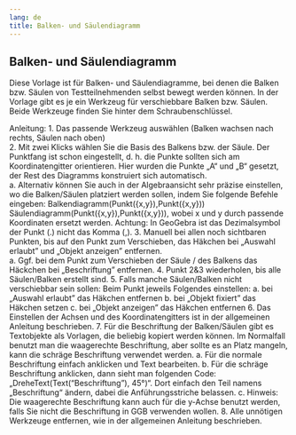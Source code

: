 ```yaml
---
lang: de
title: Balken- und Säulendiagramm
---
```


## Balken- und Säulendiagramm

Diese Vorlage ist für Balken- und Säulendiagramme, bei denen die Balken bzw. Säulen von Testteilnehmenden selbst bewegt werden können. In der Vorlage gibt es je ein Werkzeug für verschiebbare Balken bzw. Säulen. Beide Werkzeuge finden Sie hinter dem Schraubenschlüssel.

Anleitung:
1.	Das passende Werkzeug auswählen (Balken wachsen nach rechts, Säulen nach oben)  
2.	Mit zwei Klicks wählen Sie die Basis des Balkens bzw. der Säule. Der Punktfang ist schon eingestellt, d. h. die Punkte sollten sich am Koordinatengitter orientieren. Hier wurden die Punkte „A“ und „B“ gesetzt, der Rest des Diagramms konstruiert sich automatisch.  
    a.	Alternativ können Sie auch in der Algebraansicht sehr präzise einstellen, wo die Balken/Säulen platziert werden sollen, indem Sie folgende Befehle eingeben: Balkendiagramm(Punkt({x,y}),Punkt({x,y})) Säulendiagramm(Punkt({x,y}),Punkt({x,y})), wobei x und y durch passende Koordinaten ersetzt werden. Achtung: In GeoGebra ist das Dezimalsymbol der Punkt (.) nicht das Komma (,).
3.	Manuell bei allen noch sichtbaren Punkten, bis auf den Punkt zum Verschieben, das Häkchen bei „Auswahl erlaubt” und „Objekt anzeigen” entfernen.  
    a.	Ggf. bei dem Punkt zum Verschieben der Säule / des Balkens das Häckchen bei „Beschriftung” entfernen.
4.	Punkt 2&3 wiederholen, bis alle Säulen/Balken erstellt sind.
5.	Falls manche Säulen/Balken nicht verschiebbar sein sollen: Beim Punkt jeweils Folgendes einstellen: 
    a.	bei „Auswahl erlaubt” das Häkchen entfernen
    b.	bei „Objekt fixiert” das Häkchen setzen
    c.	bei „Objekt anzeigen” das Häkchen entfernen
6.	Das Einstellen der Achsen und des Koordinatengitters ist in der allgemeinen Anleitung beschrieben.
7.	Für die Beschriftung der Balken/Säulen gibt es Textobjekte als Vorlagen, die beliebig kopiert werden können. Im Normalfall benutzt man die waagerechte Beschriftung, aber sollte es an Platz mangeln, kann die schräge Beschriftung verwendet werden. 
    a.	Für die normale Beschriftung einfach anklicken und Text bearbeiten.
    b.	Für die schräge Beschriftung anklicken, dann sieht man folgenden Code: „DreheText(Text(“Beschriftung”), 45°)“. Dort einfach den Teil namens „Beschriftung“ ändern, dabei die Anführungsstriche belassen.
    c.	Hinweis: Die waagerechte Beschriftung kann auch für die y-Achse benutzt werden, falls Sie nicht die Beschriftung in GGB verwenden wollen.
8.	Alle unnötigen Werkzeuge entfernen, wie in der allgemeinen Anleitung beschrieben.